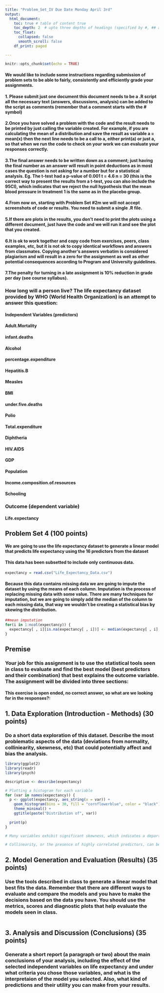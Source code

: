 ```yaml
---
title: "Problem_Set_IV Due Date Monday April 3rd"
output: 
  html_document:
    toc: true # table of content true
    toc_depth: 2  # upto three depths of headings (specified by #, ## and ###)
    toc_float:
      collapsed: false
      smooth_scroll: false
    df_print: paged

---
```


```r
knitr::opts_chunk$set(echo = TRUE)
```

#### We would like to include some instructions regarding submission of problem sets to be able to fairly, consistently and efficiently grade your assignments.

#### 1. Please submit just one document this document needs to be a .R script all the necessary text (answers, discussions, analysis) can be added to the script as comments (remember that a comment starts with the # symbol)

#### 2.Once you have solved a problem with the code and the result needs to be printed by just calling the variable created. For example, if you are calculating the mean of a distribution and save the result as variable a = mean(x) then the next line needs to be a call to a, either print(a) or just a, so that when we run the code to check on your work we can evaluate your responses correctly.

#### 3.The final answer needs to be written down as a comment; just having the final number as an answer will result in point deductions as in most cases the question is not asking for a number but for a statistical analysis. Eg. The t-test had a p-value of 0.001 t = 4.6 n = 30 (this is the correct way to present the results from a t-test, you can also include the 95CI), which indicates that we reject the null hypothesis that the mean blood pressure in treatment 1 is the same as in the placebo group.

#### 4.From now on, starting with Problem Set #2m we will not accept screenshots of code or results. You need to submit a single .R file.

#### 5.If there are plots in the results, you don’t need to print the plots using a different document, just have the code and we will run it and see the plot that you created.

#### 6.It is ok to work together and copy code from exercises, peers, class examples, etc, but it is not ok to copy identical workflows and answers from classmates. Copying another’s answers verbatim is considered plagiarism and will result in a zero for the assignment as well as other potential consequences according to Program and University guidelines.

#### 7.The penalty for turning in a late assignment is 10% reduction in grade per day (see course syllabus). 

### How long will a person live? The life expectancy dataset provided by WHO (World Health Organization) is an attempt to answer this question:

#### Independent Variables (predictors)

#### Adult.Mortality
#### infant.deaths
#### Alcohol
#### percentage.expenditure
#### Hepatitis.B
#### Measles
#### BMI
#### under.five.deaths
#### Polio
#### Total.expenditure
#### Diphtheria
#### HIV.AIDS
#### GDP
#### Population
#### Income.composition.of.resources
#### Schooling

### Outcome (dependent variable)

#### Life.expectancy 

## Problem Set 4 (100 points)

#### We are going to use the life expectancy dataset to generate a linear model that predicts life expectancy using the 16 predictors from the dataset

#### This data has been subsetted to include only continuous data.

```r
expectancy = read.csv("Life_Expectancy_Data.csv")
```


#### Because this data contains missing data we are going to impute the dataset by using the means of each column. Imputation is the process of replacing missing data with some value. There are many techniques for imputation, but we are going to simply add the median of the column to each missing data, that way we wouldn’t be creating a statistical bias by skewing the distribution. 

```r
##mean imputation
for(i in 1:ncol(expectancy)) {
  expectancy[ , i][is.na(expectancy[ , i])] <- median(expectancy[ , i], na.rm=TRUE)
}
```

## Premise
### Your job for this assignment is to use the statistical tools seen in class to evaluate and find the best model (best predictors and their combination) that best explains the outcome variable. The assignment will be divided into three sections:

#### This exercise is open ended, no correct answer, so what are we looking for in the responses?:

## 1. Data Exploration (Introduction - Methods) (30 points)
### Do a short data exploration of this dataset. Describe the most problematic aspects of the data (deviations from normality, colliniearity, skewness, etc) that could potentially affect and bias the analysis.
```r
library(ggplot2)
library(readr)
library(psych)

descriptive <- describe(expectancy)

# Plotting a histogram for each variable
for (var in names(expectancy)) {
  p <- ggplot(expectancy, aes_string(x = var)) +
    geom_histogram(bins = 30, fill = "cornflowerblue", color = "black") +
    theme_minimal() +
    ggtitle(paste("Distribution of", var))
  
  print(p)
}

# Many variables exhibit significant skewness, which indicates a departure from the normal distribution. Variables like infant deaths, Measles, under-five deaths, Population, and HIV/AIDS are particularly skewed, likely due to the presence of outliers or a long-tailed distribution. This skewness can affect statistical analyses, particularly those that assume a normal distribution of variables (e.g., parametric statistical tests, linear regression models).

# Collinearity, or the presence of highly correlated predictors, can be problematic, especially in regression analyses. Variables that measure similar constructs or are related (such as infant deaths and under-five deaths, or various immunization rates like Polio, Diphtheria, and Hepatitis B) may exhibit collinearity. This can inflate the variance of coefficient estimates and make it difficult to determine the individual effect of each predictor on the outcome variable.
```
## 2. Model Generation and Evaluation (Results) (35 points)
### Use the tools described in class to generate a linear model that best fits the data. Remember that there are different ways to evaluate and compare the models and you have to make the decisions based on the data you have. You should use the metrics, scores and diagnostic plots that help evaluate the models seen in class.
```r


```
## 3. Analysis and Discussion (Conclusions) (35 points)
### Generate a short report (a paragraph or two) about the main conclusions of your analysis, including the effect of the selected independent variables on life expectancy and under what criteria you chose those variables, and what is the interpretaion of the model you selected. Also, what kind of predictions and their utility you can make from your results.
```r


```


